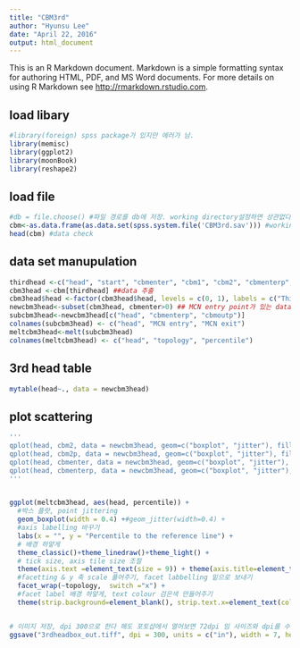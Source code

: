 ```yaml
---
title: "CBM3rd"
author: "Hyunsu Lee"
date: "April 22, 2016"
output: html_document
---
```


This is an R Markdown document. Markdown is a simple formatting syntax for authoring HTML, PDF, and MS Word documents. For more details on using R Markdown see <http://rmarkdown.rstudio.com>.

## load libary
```r
#library(foreign) spss package가 있지만 에러가 남.
library(memisc)
library(ggplot2)
library(moonBook)
library(reshape2)
```

## load file
```r
#db = file.choose() #파일 경로를 db에 저장. working directory설정하면 상관없다.
cbm<-as.data.frame(as.data.set(spss.system.file('CBM3rd.sav'))) #working directory에 있는 파일 바로 불러 cbm에 저장
head(cbm) #data check
```

## data set manupulation
```r
thirdhead <-c("head", "start", "cbmenter", "cbm1", "cbm2", "cbmenterp", "cbmoutp", "cbm1p", "cbm2p", "mcn") ##추출용 data column지정
cbm3head <-cbm[thirdhead] ##data 추출
cbm3head$head <-factor(cbm3head$head, levels = c(0, 1), labels = c("Third head -", "Third head +")) ## 3rd 유무 표시, 범주화
newcbm3head<-subset(cbm3head, cbmenter>0) ## MCN entry point가 있는 data만 추출
subcbm3head<-newcbm3head[c("head", "cbmenterp", "cbmoutp")]
colnames(subcbm3head) <- c("head", "MCN entry", "MCN exit")
meltcbm3head<-melt(subcbm3head)
colnames(meltcbm3head) <- c("head", "topology", "percentile")
```

## 3rd head table
```r
mytable(head~., data = newcbm3head)
```

## plot scattering
```r

'''
qplot(head, cbm2, data = newcbm3head, geom=c("boxplot", "jitter"), fill = head, xlab = "3rd head existence", ylab = "Tolal length of CBM(mm)")
qplot(head, cbm2p, data = newcbm3head, geom=c("boxplot", "jitter"), fill = head, xlab = "3rd head existence", ylab = "Length of CBM(%)")
qplot(head, cbmenter, data = newcbm3head, geom=c("boxplot", "jitter"), fill = head, xlab = "3rd head existence", ylab = "MCN entry point(mm)")
qplot(head, cbmenterp, data = newcbm3head, geom=c("boxplot", "jitter"), fill = head, xlab = "3rd head existence", ylab = "MCN entry point(%)")
'''


ggplot(meltcbm3head, aes(head, percentile)) +
  #박스 플랏, point jittering
  geom_boxplot(width = 0.4) +#geom_jitter(width=0.4) + 
  #axis labelling 바꾸기
  labs(x = "", y = "Percentile to the reference line") + 
  # 배경 하얗게
  theme_classic()+theme_linedraw()+theme_light() + 
  # tick size, axis tile size 조절
  theme(axis.text =element_text(size = 9)) + theme(axis.title=element_text(size=11)) +
  #facetting & y 축 scale 풀어주기, facet labbelling 밑으로 보내기
  facet_wrap(~topology,  switch ="x") + 
  #facet label 배경 하얗게, text colour 검은색 만들어주기
  theme(strip.background=element_blank(), strip.text.x=element_text(colour = "black", size=11))


# 이미지 저장, dpi 300으로 한다 해도 포토샵에서 열어보면 72dpi 임 사이즈와 dpi를 수정 해줄것.
ggsave("3rdheadbox_out.tiff", dpi = 300, units = c("in"), width = 7, height = 5)
```


